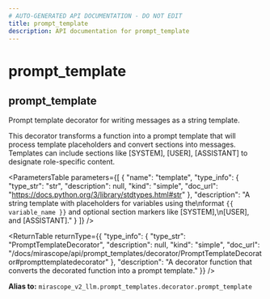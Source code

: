 ```yaml
---
# AUTO-GENERATED API DOCUMENTATION - DO NOT EDIT
title: prompt_template
description: API documentation for prompt_template
---
```


# prompt_template

## <ApiType type="Alias" path="prompt_templates/prompt_template" symbolName="prompt_template" /> prompt_template

Prompt template decorator for writing messages as a string template.

This decorator transforms a function into a prompt template that will process
template placeholders and convert sections into messages. Templates can include
sections like [SYSTEM], [USER], [ASSISTANT] to designate role-specific content.

<ParametersTable
  parameters={[
  {
    "name": "template",
    "type_info": {
      "type_str": "str",
      "description": null,
      "kind": "simple",
      "doc_url": "https://docs.python.org/3/library/stdtypes.html#str"
    },
    "description": "A string template with placeholders for variables using the\nformat `{{ variable_name }}` and optional section markers like [SYSTEM],\n[USER], and [ASSISTANT]."
  }
]}
/>

<ReturnTable
  returnType={{
  "type_info": {
    "type_str": "PromptTemplateDecorator",
    "description": null,
    "kind": "simple",
    "doc_url": "/docs/mirascope/api/prompt_templates/decorator/PromptTemplateDecorator#prompttemplatedecorator"
  },
  "description": "A decorator function that converts the decorated function into a prompt template."
}}
/>


**Alias to:** `mirascope_v2_llm.prompt_templates.decorator.prompt_template`
